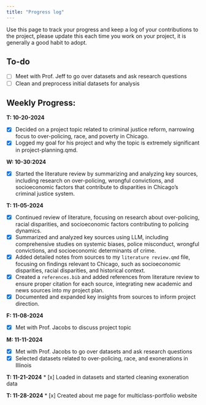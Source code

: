```yaml
---
title: "Progress log"
---
```


Use this page to track your progress and keep a log of your contributions to the project, please update this each time you work on your project, it is generally a good habit to adopt.

## To-do
* [ ] Meet with Prof. Jeff to go over datasets and ask research questions
* [ ] Clean and preprocess initial datasets for analysis

## Weekly Progress:

**T: 10-20-2024**

* [x] Decided on a project topic related to criminal justice reform, narrowing focus to over-policing, race, and poverty in Chicago.  
* [x] Logged my goal for his project and why the topic is extremely significant in project-planning.qmd. 

**W: 10-30:2024**

* [x] Started the literature review by summarizing and analyzing key sources, including research on over-policing, wrongful convictions, and socioeconomic factors that contribute to disparities in Chicago's criminal justice system.

**T: 11-05-2024**

* [x] Continued review of literature, focusing on research about over-policing, racial disparities, and socioeconomic factors contributing to policing dynamics.
* [x] Summarized and analyzed key sources using LLM, including comprehensive studies on systemic biases, police misconduct, wrongful convictions, and socioeconomic determinants of crime.
* [x] Added detailed notes from sources to my `literature review.qmd` file, focusing on findings relevant to Chicago, such as socioeconomic disparities, racial disparities, and historical context.
* [x] Created a `references.bib` and added references from literature review to ensure proper citation for each source, integrating new academic and news sources into my project plan.
* [x] Documented and expanded key insights from sources to inform project direction.

**F: 11-08-2024**

* [x] Met with Prof. Jacobs to discuss project topic

**M: 11-11-2024**

* [x] Met with Prof. Jacobs to go over datasets and ask research questions
* [x] Selected datasets related to over-policing, race, and exonerations in Illinois

**T: 11-21-2024**
* [x] Loaded in datasets and started cleaning exoneration data

**T: 11-28-2024**
* [x] Created about me page for multiclass-portfolio website 
